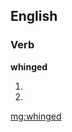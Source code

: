 ==English==

===Verb===
'''whinged'''

# {{past of|[[whing]]}}
# {{past of|[[whinge]]}}

[[mg:whinged]]